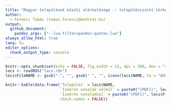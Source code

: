 ```yaml
---
title: "Magyar települések közúti elérhetősége -- településszintű térképek"
author:
  - Ferenci Tamás (tamas.ferenci@medstat.hu)
output:
  github_document:
    pandoc_args: ["--lua-filter=pandoc-quotes.lua"]
always_allow_html: true
lang: hu
editor_options:
  chunk_output_type: console
---
```


```r
knitr::opts_chunk$set(echo = FALSE, fig.width = 12, dpi = 300, dev = "ragg_png")
locs <- readRDS("locs.rds")
locs$FileNAME <- gsub("-", "", gsub(" ", "", iconv(locs$NAME, to = "ASCII//TRANSLIT")))
```

```r
knitr::kable(data.frame(`Település` = locs$NAME,
                        `Izokrón vonalak nélkül` = paste0("[PDF](", locs$FileNAME, "), [PNG](", locs$FileNAME, ")"),
                        `Izokrón vonalakkal` = paste0("[PDF](", locs$FileNAME, "), [PNG](", locs$FileNAME, ")"),
                        check.names = FALSE))
```

